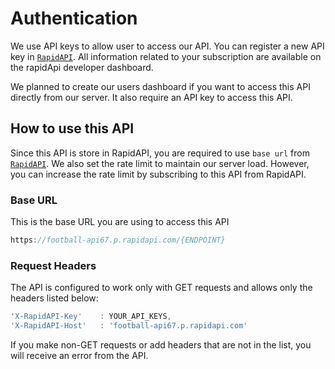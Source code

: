 # Authentication

We use API keys to allow user to access our API. You can register a new API key in [`RapidAPI`](https://rapidapi.com). All information related to your subscription are available on the rapidApi developer dashboard.

We planned to create our users dashboard if you want to access this API directly from our server. It also require an API key to access this API.

## How to use this API

Since this API is store in RapidAPI, you are required to use `base url` from [`RapidAPI`](https://rapidapi.com). We also set the rate limit to maintain our server load. However, you can increase the rate limit by subscribing to this API from RapidAPI.

### Base URL

This is the base URL you are using to access this API

```js filename="Base Url"
https://football-api67.p.rapidapi.com/{ENDPOINT}
```

### Request Headers

The API is configured to work only with GET requests and allows only the headers listed below:

```js filename="Request Headers"
'X-RapidAPI-Key'    : YOUR_API_KEYS,
'X-RapidAPI-Host'   : 'football-api67.p.rapidapi.com'
```

If you make non-GET requests or add headers that are not in the list, you will receive an error from the API.
